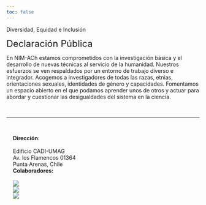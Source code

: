 ```yaml
---
toc: false
---
```


::: subnavbar
:::

::: {.display-5 .column-page}
Diversidad, Equidad e Inclusión
:::

::: {.grid .column-page .gap-3}
::: {.g-col-4}
[Declaración Pública]{style="font-size: 1.5rem"}
:::
::: {.g-col-8}
En NIM-ACh estamos comprometidos con la investigación básica y el desarrollo de nuevas técnicas al servicio de la humanidad. Nuestros esfuerzos se ven respaldados por un entorno de trabajo diverso e integrador. Acogemos a investigadores de todas las razas, etnias, orientaciones sexuales, identidades de género y capacidades. Fomentamos un espacio abierto en el que podamos aprender unos de otros y actuar para abordar y cuestionar las desigualdades del sistema en la ciencia.
:::
:::

<br>

<hr class="column-screen-inset">

<br>

```{=html}
<div class="grid column-screen-inset" style="--bs-columns: 4; margin-left: 17px !important; margin-right: 17px !important;">
  <div class="g-col-4 g-col-md-1">
    <div>
    <strong>Dirección</strong>:<br>
    <br>
    Edificio CADI-UMAG<br>
    Av. los Flamencos 01364<br>
    Punta Arenas, Chile<br>
    </div>
  </div>
  
  <div class="g-col-4 g-col-md-3">
  <strong>Colaboradores:</strong>
  <br>
  <br>
    <div class="grid justify-content-center mx-auto gap-2" style="--bs-columns: 12; --bs-rows: 2;">
      <div class="g-col-12 g-col-sm-4 my-auto mx-auto">
        <img src="images/partners/mediantar.png" style="max-height: 8em; width: auto;">
      </div>
      
      <div class="g-col-12 g-col-sm-4 my-auto mx-auto">
        <img src="images/partners/habitat.png" style="max-height: 8em; width: auto;">
      </div>
      
      <div class="g-col-12 g-col-sm-4 my-auto mx-auto">
        <img src="images/partners/cies.png" style="max-height: 8em; width: auto;">
      </div>
    </div>
  </div>
</div>
```
